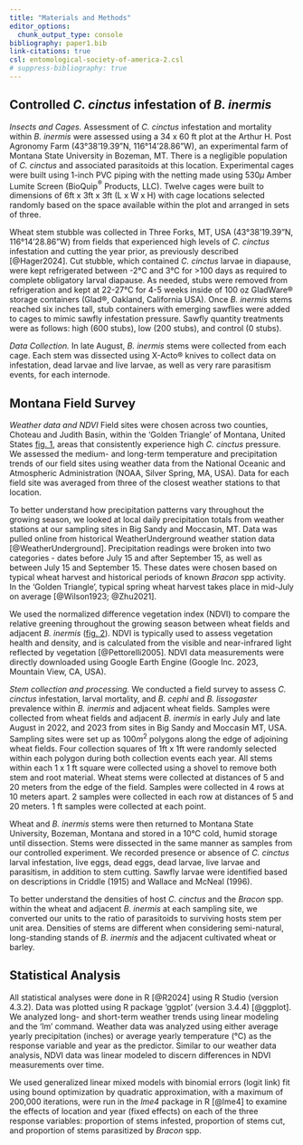 ```yaml
---
title: "Materials and Methods"
editor_options: 
  chunk_output_type: console
bibliography: paper1.bib
link-citations: true
csl: entomological-society-of-america-2.csl
# suppress-bibliography: true
---
```


## Controlled *C. cinctus* infestation of *B. inermis* {.unnumbered}

*Insects and Cages.* Assessment of *C. cinctus* infestation and mortality within *B. inermis* were assessed using a 34 x 60 ft plot at the Arthur H. Post Agronomy Farm (43°38'19.39"N, 116°14'28.86"W), an experimental farm of Montana State University in Bozeman, MT. There is a negligible population of *C. cinctus* and associated parasitoids at this location. Experimental cages  were built using 1-inch PVC piping with the netting made using 530$\mu$ Amber Lumite Screen (BioQuip$^\circledR$ Products, LLC). Twelve cages were built to dimensions of 6ft x 3ft x 3ft (L x W x H) with cage locations selected randomly based on the space available within the plot and arranged in sets of three.

Wheat stem stubble was collected in Three Forks, MT, USA (43°38'19.39"N, 116°14'28.86"W) from fields that experienced high levels of *C. cinctus* infestation and cutting the year prior, as previously described [@Hager2024]. Cut stubble, which contained *C. cinctus* larvae in diapause, were kept refrigerated between -2°C and 3°C for \>100 days as required to complete obligatory larval diapause. As needed, stubs were removed from refrigeration and kept at 22-27°C for 4-5 weeks inside of 100 oz GladWare® storage containers (Glad®, Oakland, California USA). Once *B. inermis* stems reached six inches tall, stub containers with emerging sawflies were added to cages to mimic sawfly infestation pressure. Sawfly quantity treatments were as follows: high (600 stubs), low (200 stubs), and control (0 stubs).

*Data Collection.* In late August, *B. inermis* stems were collected from each cage. Each stem was dissected using X-Acto® knives to collect data on infestation, dead larvae and live larvae, as well as very rare parasitism events, for each internode.

## Montana Field Survey {.unnumbered}

*Weather data and NDVI* Field sites were chosen across two counties, Choteau and Judith Basin, within the 'Golden Triangle' of Montana, United States [fig. 1](#figure1), areas that consistently experience high *C. cinctus* pressure. We assessed the medium- and long-term temperature and precipitation trends of our field sites using weather data from the National Oceanic and Atmospheric Administration (NOAA, Silver Spring, MA, USA). Data for each field site was averaged from three of the closest weather stations to that location. 

To better understand how precipitation patterns vary throughout the growing season, we looked at local daily precipitation totals from weather stations at our sampling sites in Big Sandy and Moccasin, MT. Data was pulled online from historical WeatherUnderground weather station data [@WeatherUnderground]. Precipitation readings were broken into two categories - dates before July 15 and after September 15, as well as between July 15 and September 15. These dates were chosen based on typical wheat harvest and historical periods of known *Bracon* spp activity. In the 'Golden Triangle', typical spring wheat harvest takes place in mid-July on average [@Wilson1923; @Zhu2021].

We used the normalized difference vegetation index (NDVI) to compare the relative greening throughout the growing season between wheat fields and adjacent *B. inermis* ([fig. 2](#figure2)). NDVI is typically used to assess vegetation health and density, and is calculated from the visible and near-infrared light reflected by vegetation [@Pettorelli2005]. NDVI data measurements were directly downloaded using Google Earth Engine (Google Inc. 2023, Mountain View, CA, USA).

*Stem collection and processing.* We conducted a field survey to assess *C. cinctus* infestation, larval mortality, and *B. cephi* and *B. lissogaster* prevalence within *B. inermis* and adjacent wheat fields. Samples were collected from wheat fields and adjacent *B. inermis* in early July and late August in 2022, and 2023 from sites in Big Sandy and Moccasin MT, USA. Sampling sites were set up as 100$m^2$ polygons along the edge of adjoining wheat fields. Four collection squares of 1ft x 1ft were randomly selected within each polygon during both collection events each year. All stems within each 1 x 1 ft square were collected using a shovel to remove both stem and root material. Wheat stems were collected at distances of 5 and 20 meters from the edge of the field. Samples were collected in 4 rows at 10 meters apart. 2 samples were collected in each row at distances of 5 and 20 meters. 1 ft samples were collected at each point.

Wheat and *B. inermis* stems were then returned to Montana State University, Bozeman, Montana and stored in a 10°C cold, humid storage until dissection. Stems were dissected in the same manner as samples from our controlled experiment. We recorded presence or absence of *C. cinctus* larval infestation, live eggs, dead eggs, dead larvae, live larvae and parasitism, in addition to stem cutting. Sawfly larvae were identified based on descriptions in Criddle (1915) and Wallace and McNeal (1996).

To better understand the densities of host *C. cinctus* and the *Bracon* spp. within the wheat and adjacent *B. inermis* at each sampling site, we converted our units to the ratio of parasitoids to surviving hosts stem per unit area. Densities of stems are different when considering semi-natural, long-standing stands of *B. inermis* and the adjacent cultivated wheat or barley. 

## Statistical Analysis {.unnumbered}

All statistical analyses were done in R [@R2024] using R Studio (version 4.3.2). Data was plotted using R package 'ggplot' (version 3.4.4) [@ggplot]. We analyzed long- and short-term weather trends using linear modeling and the 'lm' command. Weather data was analyzed using either average yearly precipitation (inches) or average yearly temperature (°C) as the response variable and year as the predictor. Similar to our weather data analysis, NDVI data was linear modeled to discern differences in NDVI measurements over time. 

We used generalized linear mixed models with binomial errors (logit link) fit using bound optimization by quadratic approximation, with a maximum of 200,000 iterations, were run in the *lme4* package in R [@lme4] to examine the effects of location and year (fixed effects) on each of the three response variables: proportion of stems infested, proportion of stems cut, and proportion of stems parasitized by *Bracon* spp. 
